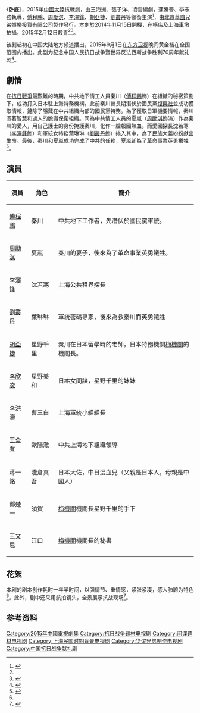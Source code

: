 {{Otheruses|subject=2015年中國大陸電視劇|other=其他相近或相同的條目|臥底 (消歧義)}}
{{電視節目信息框
| 名稱       = 臥底
| 英文名稱    = 
| 圖片       = 
| 圖說       = 
| 類型       = 抗戰、諜戰
| 編劇       =王海洲、張子洋、凌雲
| 導演       = 蒲騰晉、李志強
| 演出       =[[傅程鵬|傅程鵬]]、[[周勵淇|周勵淇]]、[[李澤鋒|李澤鋒]]<br>[[胡亞捷|胡亞捷]]、[[劉叢丹|劉叢丹]]
| 字幕       =  簡體中文 
| 片頭曲    = 《心戰》
|作詞=宋天亭
|作曲 =宋天亭
|演唱      = [[趙曉凱|趙曉凱]]
| 片尾曲    = 《戲中有戲》
|作詞2 =黃厚霖
|作曲2 =鄧智偉、葉肇中
|演唱2      = [[周勵淇|周勵淇]]
| 國家       = {{CHNML}}
| 語言       = [[漢語普通話|漢語普通話]]
| 集數       = 40集
| 每集長度  = 45分鐘
| 製片人     = [[張海東|張海東]]
| 製作年份    = 2014年-2015年
| 外景       =[[橫店影視城|橫店影視城]]、上海[[車墩|車墩]]<ref name="探班"/>
| 頻道      = [[東方衛視|東方衛視]]
| 播出國家   = {{CHNML}}
| 視頻制式   = [[SDTV|SDTV]]（[[576i|576i]]）、[[HDTV|HDTV]]（[[1080i|1080i]]）
| 製作公司   =[[華誼兄弟|北京華誼兄弟娛樂投資有限公司]]
| 開始       = {{start_date|2015|09|01}} 
| 結束       = {{end_date|2015|09|18}}
| 晚於       = 
| 早於       = 
| 相關劇集   = 
}}
《'''卧底'''》，2015年[[中國大陸|中國大陸]]抗戰劇，由王海洲、張子洋、凌雲編劇，蒲騰晉、李志強執導，[[傅程鵬|傅程鵬]]、[[周勵淇|周勵淇]]、[[李澤鋒|李澤鋒]]、[[胡亞捷|胡亞捷]]、[[劉叢丹|劉叢丹]]等領銜主演<ref name="探班">{{cite news |title=《臥底》橫店探班 傅程鵬、周麗淇智鬥胡亞捷 |url=http://ent.163.com/14/1205/10/ACMNFAFS00032DGD.html |publisher=新華網 |date=2014-12-05 |accessdate=2015-12-11 |archive-url=https://web.archive.org/web/20160305013116/http://ent.163.com/14/1205/10/ACMNFAFS00032DGD.html |archive-date=2016-03-05 |dead-url=yes }}</ref>，由[[華誼兄弟|北京華誼兄弟娛樂投資有限公司]]製作發行。本劇於2014年11月15日開機，在橫店及上海車墩拍攝，2015年2月12日殺青<ref name="探班"/><ref>{{cite news |title=《臥底》殺青 傅程鵬周麗淇期待再合作 |url=http://yule.sohu.com/20150212/n408957481.shtml |publisher=搜狐娛樂 |date=2015-02-12 |accessdate=2015-12-11 |archive-date=2016-03-04 |archive-url=https://web.archive.org/web/20160304230344/http://yule.sohu.com/20150212/n408957481.shtml |dead-url=no }}</ref>。

该剧起初在中国大陆地方频道播出，2015年9月1日在[[东方卫视|东方卫视]]晚间黄金档在全国范围内播出。此剧为纪念中国人民抗日战争暨世界反法西斯战争胜利70周年献礼剧<ref>{{cite news |title=傅程鹏携新作《卧底》 献礼反法西斯胜利70周年 |url=http://ent.qq.com/a/20150905/010321.htm |publisher=腾讯娱乐 |date=2015-09-05 |accessdate=2015-12-11 |archive-date=2015-09-08 |archive-url=https://web.archive.org/web/20150908030502/http://ent.qq.com/a/20150905/010321.htm |dead-url=no }}</ref>。

==劇情==
在[[抗日戰爭|抗日戰爭]]最艱難的時期，中共地下情工人員秦川（[[傅程鵬|傅程鵬]]飾）在組織的秘密策劃下，成功打入日本駐上海特務機構。此前秦川曾長期潛伏於國民黨[[復興社|復興社]]並成功獲取情報，鏟除了隱藏在中共組織內部的國民黨特務。為了獲取日軍機要情報，秦川憑著智慧和過人的膽識保衛組織。同為中共情工人員的夏嵐（[[周勵淇|周勵淇]]飾演）作為秦川的愛人，用自己護士的身份掩護秦川，化作一腔報國熱血。而愛國探長沈若寒（[[李澤鋒|李澤鋒]]飾）和軍統女特務葉琳琳（[[劉叢丹|劉叢丹]]飾）捲入其中，為了民族大義紛紛獻出生命。最後，秦川和夏嵐成功完成了中共的任務，夏嵐卻為了革命事業英勇犧牲<ref>{{cite news |title=電視劇拍攝製作備案公示表 |url=http://dsj.sarft.gov.cn/tims/site/views/applications/note/noteTable.shanty?id=0147f2a91dde577e4028e4a147901e18 |publisher=國家新聞出版廣電總局 |date=2014年9月 |accessdate=2015-12-11 |archive-url=https://web.archive.org/web/20141016043003/http://dsj.sarft.gov.cn/tims/site/views/applications/note/noteTable.shanty?id=0147f2a91dde577e4028e4a147901e18 |archive-date=2014-10-16 |dead-url=yes }}</ref>。

==演員==
{| class="wikitable"
|-
! 演員 !! 角色 !! 簡介
|-
| [[傅程鵬|傅程鵬]]  || 秦川  || 中共地下工作者，先潛伏於國民黨軍統。
|-
| [[周勵淇|周勵淇]] || 夏嵐  || 秦川的妻子，後來為了革命事業英勇犧牲。
|-
| [[李澤鋒|李澤鋒]] || 沈若寒  || 上海公共租界探長
|-
| [[劉叢丹|劉叢丹]] || 葉琳琳 || 軍統密碼專家，後來為救秦川而英勇犧牲
|-
| [[胡亞捷|胡亞捷]] || 星野千里  || 秦川在日本留學時的老師，日本特務機關[[梅機關|梅機關]]的機關長。
|-
| [[李欣凌|李欣凌]] || 星野美和  || 日本女間諜，星野千里的妹妹
|-
| [[李洪濤|李洪濤]] || 曹三白 || 上海軍統小組組長 
|-
| [[王全有|王全有]] || 歐陽澈|| 中共上海地下組織領導
|-
| 蔣一銘  || 淺倉真吾  || 日本大佐，中日混血兒（父親是日本人，母親是中國人）
|-
|鄭楚一   ||須賀   || [[梅機關|梅機關]]機關長星野千里的手下
|-
|王文思     ||江口   || [[梅機關|梅機關]]機關長的秘書
|}

==花絮==
本剧的剧本创作耗时一年半时间，以强情节、重情感，紧张紧凑，感人肺腑为特色<ref name="探班"/>。此外，剧中还采用航拍镜头，全景展示抗战现场<ref>{{cite news |title=《卧底》上演“乱世情” |url=http://news.163.com/15/0828/03/B22TJA9M00014AED.html |publisher=山西晚报 |date=2015-08-28 |accessdate=2015-12-11 |archive-url=https://web.archive.org/web/20190124203349/http://news.163.com/15/0828/03/B22TJA9M00014AED.html |archive-date=2019-01-24 |dead-url=yes }}</ref>。

==参考资料==
{{reflist|2}}

{{东方卫视电视剧}}

{{DEFAULTSORT:W}}
[[Category:2015年中國電視劇集|Category:2015年中國電視劇集]]
[[Category:抗日战争题材电视剧|Category:抗日战争题材电视剧]]
[[Category:间谍题材电视剧|Category:间谍题材电视剧]]
[[Category:上海民国时期背景电视剧|Category:上海民国时期背景电视剧]]
[[Category:华谊兄弟制作电视剧|Category:华谊兄弟制作电视剧]]
[[Category:中国抗日战争献礼剧|Category:中国抗日战争献礼剧]]